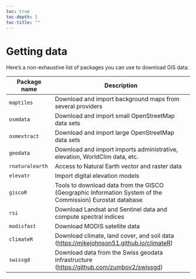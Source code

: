 ```yaml
---
toc: true
toc-depth: 3
toc-title: ""
---
```


# Getting data

Here's a non-exhaustive list of packages you can use to download GIS data.

| Package name | Description |
|------------------|------------------------------------------------------|
| `maptiles` | Download and import background maps from several providers |
| `osmdata` | Download and import small OpenStreetMap data sets |
| `osmextract` | Download and import large OpenStreetMap data sets |
| `geodata` | Download and import imports administrative, elevation, WorldClim data, etc. |
| `rnaturalearth` | Access to Natural Earth vector and raster data |
| `elevatr` | Import digital elevation models |
| `giscoR` | Tools to download data from the GISCO (Geographic Information System of the Commission) Eurostat database |
| `rsi` | Download Landsat and Sentinel data and compute spectral indices |
| `modisfast` | Download MODIS satellite data |
| `climateR` | Download climate, land cover, and soil data (<https://mikejohnson51.github.io/climateR>{target="_blank"}) |
| `swissgd` | Download data from the Swiss geodata infrastructure (<https://github.com/zumbov2/swissgd>{target="_blank"}) |
